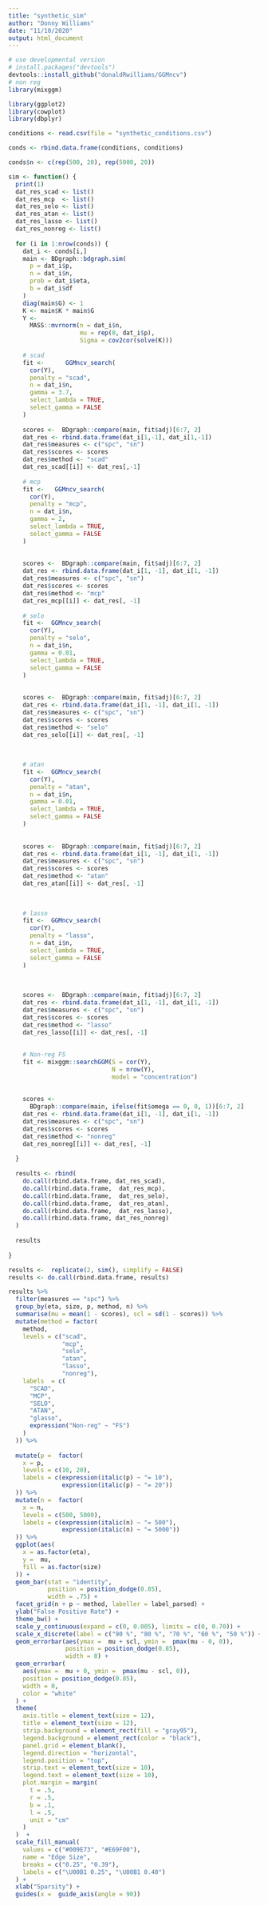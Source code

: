 ```yaml
---
title: "synthetic_sim"
author: "Donny Williams"
date: "11/10/2020"
output: html_document
---
```


```r
# use developmental version
# install.packages("devtools")
devtools::install_github("donaldRwilliams/GGMncv")
# non reg
library(mixggm)

library(ggplot2)
library(cowplot)
library(dbplyr)
```


```r
conditions <- read.csv(file = "synthetic_conditions.csv")

conds <- rbind.data.frame(conditions, conditions)

conds$n <- c(rep(500, 20), rep(5000, 20))

sim <- function() {
  print(1)
  dat_res_scad <- list()
  dat_res_mcp  <- list()
  dat_res_selo <- list()
  dat_res_atan <- list()
  dat_res_lasso <- list()
  dat_res_nonreg <- list()
  
  for (i in 1:nrow(conds)) {
    dat_i <- conds[i,]
    main <- BDgraph::bdgraph.sim(
      p = dat_i$p,
      n = dat_i$n,
      prob = dat_i$eta,
      b = dat_i$df
    )
    diag(main$G) <- 1
    K <- main$K * main$G
    Y <-
      MASS::mvrnorm(n = dat_i$n,
                    mu = rep(0, dat_i$p),
                    Sigma = cov2cor(solve(K)))
    
    # scad
    fit <-      GGMncv_search(
      cor(Y),
      penalty = "scad",
      n = dat_i$n,
      gamma = 3.7,
      select_lambda = TRUE,
      select_gamma = FALSE
    )
    
    scores <-  BDgraph::compare(main, fit$adj)[6:7, 2]
    dat_res <- rbind.data.frame(dat_i[1,-1], dat_i[1,-1])
    dat_res$measures <- c("spc", "sn")
    dat_res$scores <- scores
    dat_res$method <- "scad"
    dat_res_scad[[i]] <- dat_res[,-1]
    
    # mcp
    fit <-   GGMncv_search(
      cor(Y),
      penalty = "mcp",
      n = dat_i$n,
      gamma = 2,
      select_lambda = TRUE,
      select_gamma = FALSE
    )
    
    
    scores <-  BDgraph::compare(main, fit$adj)[6:7, 2]
    dat_res <- rbind.data.frame(dat_i[1, -1], dat_i[1, -1])
    dat_res$measures <- c("spc", "sn")
    dat_res$scores <- scores
    dat_res$method <- "mcp"
    dat_res_mcp[[i]] <- dat_res[, -1]
    
    # selo
    fit <-  GGMncv_search(
      cor(Y),
      penalty = "selo",
      n = dat_i$n,
      gamma = 0.01,
      select_lambda = TRUE,
      select_gamma = FALSE
    )
    
    
    scores <-  BDgraph::compare(main, fit$adj)[6:7, 2]
    dat_res <- rbind.data.frame(dat_i[1, -1], dat_i[1, -1])
    dat_res$measures <- c("spc", "sn")
    dat_res$scores <- scores
    dat_res$method <- "selo"
    dat_res_selo[[i]] <- dat_res[, -1]
    
    
    
    # atan
    fit <-  GGMncv_search(
      cor(Y),
      penalty = "atan",
      n = dat_i$n,
      gamma = 0.01,
      select_lambda = TRUE,
      select_gamma = FALSE
    )
    
    
    scores <-  BDgraph::compare(main, fit$adj)[6:7, 2]
    dat_res <- rbind.data.frame(dat_i[1, -1], dat_i[1, -1])
    dat_res$measures <- c("spc", "sn")
    dat_res$scores <- scores
    dat_res$method <- "atan"
    dat_res_atan[[i]] <- dat_res[, -1]
    
    
    
    # lasso
    fit <-  GGMncv_search(
      cor(Y),
      penalty = "lasso",
      n = dat_i$n,
      select_lambda = TRUE,
      select_gamma = FALSE
    )
    
    
    
    scores <-  BDgraph::compare(main, fit$adj)[6:7, 2]
    dat_res <- rbind.data.frame(dat_i[1, -1], dat_i[1, -1])
    dat_res$measures <- c("spc", "sn")
    dat_res$scores <- scores
    dat_res$method <- "lasso"
    dat_res_lasso[[i]] <- dat_res[, -1]
    
    
    # Non-reg FS
    fit <- mixggm::searchGGM(S = cor(Y),
                             N = nrow(Y),
                             model = "concentration")
    
    
    scores <-
      BDgraph::compare(main, ifelse(fit$omega == 0, 0, 1))[6:7, 2]
    dat_res <- rbind.data.frame(dat_i[1, -1], dat_i[1, -1])
    dat_res$measures <- c("spc", "sn")
    dat_res$scores <- scores
    dat_res$method <- "nonreg"
    dat_res_nonreg[[i]] <- dat_res[, -1]
    
  }
  
  results <- rbind(
    do.call(rbind.data.frame, dat_res_scad),
    do.call(rbind.data.frame,  dat_res_mcp),
    do.call(rbind.data.frame,  dat_res_selo),
    do.call(rbind.data.frame,  dat_res_atan),
    do.call(rbind.data.frame,  dat_res_lasso),
    do.call(rbind.data.frame, dat_res_nonreg)
  )
  
  results
  
}

results <-  replicate(2, sim(), simplify = FALSE)
results <- do.call(rbind.data.frame, results)

results %>%
  filter(measures == "spc") %>%
  group_by(eta, size, p, method, n) %>%
  summarise(mu = mean(1 - scores), scl = sd(1 - scores)) %>%
  mutate(method = factor(
    method,
    levels = c("scad",
               "mcp",
               "selo",
               "atan",
               "lasso",
               "nonreg"),
    labels  = c(
      "SCAD",
      "MCP",
      "SELO",
      "ATAN",
      "glasso",
      expression("Non-reg" ~ "FS")
    )
  )) %>%
  
  mutate(p =  factor(
    x = p,
    levels = c(10, 20),
    labels = c(expression(italic(p) ~ "= 10"),
               expression(italic(p) ~ "= 20"))
  )) %>%
  mutate(n =  factor(
    x = n,
    levels = c(500, 5000),
    labels = c(expression(italic(n) ~ "= 500"),
               expression(italic(n) ~ "= 5000"))
  )) %>%
  ggplot(aes(
    x = as.factor(eta),
    y =  mu,
    fill = as.factor(size)
  )) +
  geom_bar(stat = "identity",
           position = position_dodge(0.85),
           width = .75) +
  facet_grid(n + p ~ method, labeller = label_parsed) +
  ylab("False Positive Rate") +
  theme_bw() +
  scale_y_continuous(expand = c(0, 0.005), limits = c(0, 0.70)) +
  scale_x_discrete(label = c("90 %", "80 %", "70 %", "60 %", "50 %")) +
  geom_errorbar(aes(ymax =  mu + scl, ymin =  pmax(mu - 0, 0)),
                position = position_dodge(0.85),
                width = 0) +
  geom_errorbar(
    aes(ymax =  mu + 0, ymin =  pmax(mu - scl, 0)),
    position = position_dodge(0.85),
    width = 0,
    color = "white"
  ) +
  theme(
    axis.title = element_text(size = 12),
    title = element_text(size = 12),
    strip.background = element_rect(fill = "gray95"),
    legend.background = element_rect(color = "black"),
    panel.grid = element_blank(),
    legend.direction = "horizontal",
    legend.position = "top",
    strip.text = element_text(size = 10),
    legend.text = element_text(size = 10),
    plot.margin = margin(
      t = .5,
      r = .5,
      b = .1,
      l = .5,
      unit = "cm"
    )
  )  +
  scale_fill_manual(
    values = c("#009E73", "#E69F00"),
    name = "Edge Size",
    breaks = c("0.25", "0.39"),
    labels = c("\U00B1 0.25", "\U00B1 0.40")
  ) +
  xlab("Sparsity") +
  guides(x =  guide_axis(angle = 90))
```